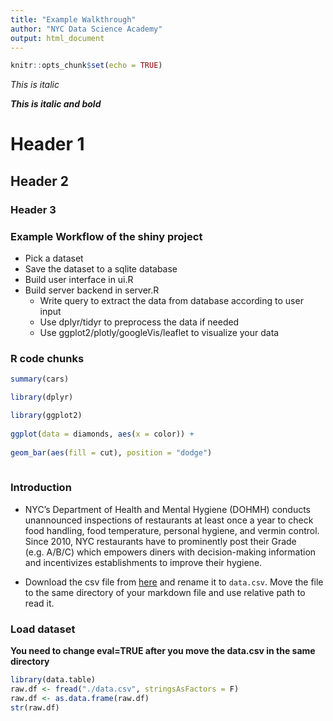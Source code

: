```yaml
---
title: "Example Walkthrough"
author: "NYC Data Science Academy"
output: html_document
---
```


```r
knitr::opts_chunk$set(echo = TRUE)
```

*This is italic*

***This is italic and bold***

# Header 1

## Header 2

### Header 3

### Example Workflow of the shiny project

* Pick a dataset
* Save the dataset to a sqlite database
* Build user interface in ui.R
* Build server backend in server.R
    + Write query to extract the data from database according to user input
    + Use dplyr/tidyr to preprocess the data if needed
    + Use ggplot2/plotly/googleVis/leaflet to visualize your data


### R code chunks
```r
summary(cars)
```

```r
library(dplyr)
```

```r

library(ggplot2)
    
ggplot(data = diamonds, aes(x = color)) +
    
geom_bar(aes(fill = cut), position = "dodge")
    
```

### Introduction

+ NYC's Department of Health and Mental Hygiene (DOHMH) conducts unannounced inspections of restaurants at least once a year to check food handling, food temperature, personal hygiene, and vermin control. Since 2010, NYC restaurants have to prominently post their Grade (e.g. A/B/C) which empowers diners with decision-making information and incentivizes establishments to improve their hygiene.

+ Download the csv file from [here](https://data.cityofnewyork.us/Health/DOHMH-New-York-City-Restaurant-Inspection-Results/43nn-pn8j) and rename it to `data.csv`. Move the file to the same directory of your markdown file and use relative path to read it.

### Load dataset
**You need to change eval=TRUE after you move the data.csv in the same directory**
```r
library(data.table)
raw.df <- fread("./data.csv", stringsAsFactors = F)
raw.df <- as.data.frame(raw.df)
str(raw.df)
```


